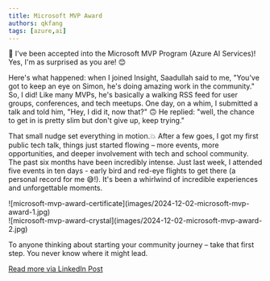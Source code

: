 ```yaml
---
title: Microsoft MVP Award
authors: qkfang
tags: [azure,ai]
---
```


🎉 I've been accepted into the Microsoft MVP Program (Azure AI Services)! Yes, I'm as surprised as you are! 😊

Here's what happened: when I joined Insight, Saadullah said to me, "You've got to keep an eye on Simon, he's doing amazing work in the community." So, I did! Like many MVPs, he's basically a walking RSS feed for user groups, conferences, and tech meetups. One day, on a whim, I submitted a talk and told him, "Hey, I did it, now that?" 🙃 He replied: "well, the chance to get in is pretty slim but don't give up, keep trying." 

That small nudge set everything in motion.💥 After a few goes, I got my first public tech talk, things just started flowing – more events, more opportunities, and deeper involvement with tech and school community. The past six months have been incredibly intense. Just last week, I attended five events in ten days - early bird and red-eye flights to get there (a personal record for me 😅!). It's been a whirlwind of incredible experiences and unforgettable moments.

<div className="img-grid">
  <div className="img-item">
    ![microsoft-mvp-award-certificate](images/2024-12-02-microsoft-mvp-award-1.jpg)
  </div>
  <div className="img-item">
    ![microsoft-mvp-award-crystal](images/2024-12-02-microsoft-mvp-award-2.jpg)
  </div>
</div>

To anyone thinking about starting your community journey – take that first step. You never know where it might lead.

<a href="https://www.linkedin.com/posts/qkfang_azure-ai-mvpbuzz-activity-7275093529532489730-lgr8" target="_blank">Read more via LinkedIn Post</a>

